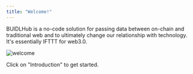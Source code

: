 ```yaml
---
title: "Welcome!"
---
```


BUIDLHub is a no-code solution for passing data between on-chain and traditional web and to ultimately change our relationship with technology. It's essentially IFTTT for web3.0.

![welcome](https://github.com/BUIDLHub/docs/gatsby-gitbook-starter/src/assets/images/bhub-docs-cover-2.png)


Click on "Introduction" to get started.

